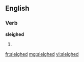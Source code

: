 ==English==

===Verb===
'''sleighed'''

# {{past of|sleigh}}

[[fr:sleighed]]
[[mg:sleighed]]
[[vi:sleighed]]